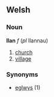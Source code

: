==Welsh==
===Noun===
'''llan''' ''f'' (''pl'' llannau)
# [[church]]
# [[village]]
===Synonyms===
* [[eglwys]] (1)